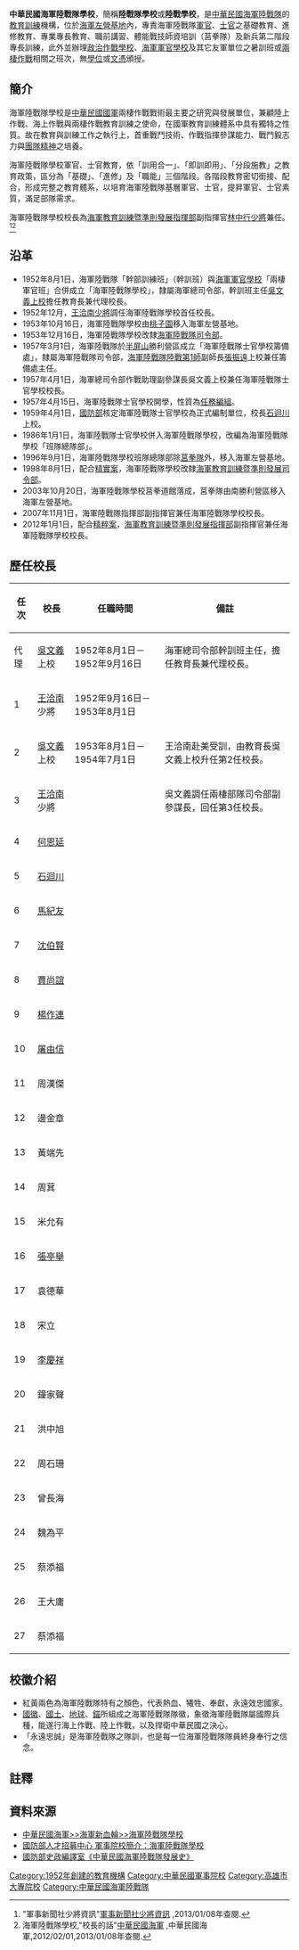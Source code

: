 {{Infobox University
|Name=中華民國海軍陸戰隊學校|
|EnglishName={{lang|en|'''ROC Marine Corps School'''}}|
|SealImage=[[File:陸戰學校校徽.jpg|200px]]|
|SealInfo=海軍陸戰隊學校校徽|
|Motto=|
|Established=1952年8月1日|
|Type= 國立 軍事院校|
|President=[[File:ROCN_Rear_Admiral's_Flag.svg|border]] [[林中行|林中行]] 海軍少將 
|Location={{ROC-TW}}[[高雄|高雄]]<br>[[海軍左營基地|海軍左營基地]]|
|Campus=郊區|
|AreaTotal=|
|Department={{ROCMC}}|
|Faculty=|
|Professor=|
|Associate Professor=|
|Assistant Professor=|
|Lecturer=|
|Student=|
|Undergraduate=|
|Postgraduate=|
|Website=[https://navy.mnd.gov.tw/AboutUs/Partner_Info.aspx?ID=30155&AID=30344 海軍陸戰隊學校]|
}}

'''中華民國海軍陸戰隊學校'''，簡稱'''陸戰隊學校'''或'''陸戰學校'''，是[[中華民國海軍陸戰隊|中華民國海軍陸戰隊]]的[[教育訓練|教育訓練]]機構，位於[[海軍左營基地|海軍左營基地]]內，專責海軍陸戰隊[[軍官|軍官]]、[[士官|士官]]之基礎教育、進修教育、專業專長教育、職前講習、體能戰技師資培訓（莒拳隊）及新兵第二階段專長訓練，此外並辦理[[政治作戰學校|政治作戰學校]]、[[海軍軍官學校|海軍軍官學校]]及其它友軍單位之暑訓班或[[兩棲作戰|兩棲作戰]]相關之班次，無[[學位|學位]]或[[文憑|文憑]]頒授。

== 簡介 ==
海軍陸戰隊學校是[[中華民國國軍|中華民國國軍]]兩棲作戰戰術最主要之研究與發展單位，兼顧陸上作戰、海上作戰與兩棲作戰教育訓練之使命，在國軍教育訓練體系中具有獨特之性質。故在教育與訓練工作之執行上，首重戰鬥技術、作戰指揮參謀能力、戰鬥毅志力與[[團隊精神|團隊精神]]之培養。 

海軍陸戰隊學校軍官、士官教育，依「訓用合一」、「即訓即用」、「分段施教」之教育政策，區分為「基礎」、「進修」及「職能」三個階段。各階段教育密切銜接、配合，形成完整之教育體系，以培育海軍陸戰隊基層軍官、士官，提昇軍官、士官素質，滿足部隊需求。

海軍陸戰隊學校校長為[[海軍教育訓練暨準則發展指揮部|海軍教育訓練暨準則發展指揮部]]副指揮官[[林中行|林中行]][[少將|少將]]兼任。<ref>"軍事新聞社少將資訊"[http://taiwangeneral.pixnet.net/blog/post/34281207 軍事新聞社少將資訊] {{Wayback|url=http://taiwangeneral.pixnet.net/blog/post/34281207 |date=20121226144413 }},2013/01/08年查閱.</ref><ref>海軍陸戰隊學校,"校長的話"[http://navy.mnd.gov.tw/Publish.aspx?cnid=1798&p=47085&Level=2 中華民國海軍] {{Wayback|url=http://navy.mnd.gov.tw/Publish.aspx?cnid=1798&p=47085&Level=2 |date=20130930082109 }},中華民國海軍,2012/02/01,2013/01/08年查閱.</ref>

==沿革==
*1952年8月1日，海軍陸戰隊「幹部訓練班」（幹訓班）與[[海軍軍官學校|海軍軍官學校]]「兩棲軍官班」合併成立「海軍陸戰隊學校」，隸屬海軍總司令部，幹訓班主任[[吳文義|吳文義]][[上校|上校]]擔任教育長兼代理校長。
*1952年12月，[[王洽南|王洽南]][[少將|少將]]調任海軍陸戰隊學校首任校長。
*1953年10月16日，海軍陸戰隊學校由[[桃子園|桃子園]]移入海軍左營基地。
*1953年12月16日，海軍陸戰隊學校改隸[[海軍陸戰隊司令部|海軍陸戰隊司令部]]。
*1957年3月1日，海軍陸戰隊於[[半屏山|半屏山]]勝利營區成立「海軍陸戰隊士官學校籌備處」，隸屬海軍陸戰隊司令部，[[海軍陸戰隊陸戰第1師|海軍陸戰隊陸戰第1師]]副師長[[張振遠|張振遠]]上校兼任籌備處主任。
*1957年4月1日，海軍總司令部作戰助理副參謀長吳文義上校兼任海軍陸戰隊士官學校校長。
*1957年4月15日，海軍陸戰隊士官學校開學，性質為[[任務編組|任務編組]]。
*1959年4月1日，[[中華民國國防部|國防部]]核定海軍陸戰隊士官學校為正式編制單位，校長[[石迴川|石迴川]]上校。
*1986年1月1日，海軍陸戰隊士官學校併入海軍陸戰隊學校，改編為海軍陸戰隊學校「班隊總隊部」。
*1996年9月1日，海軍陸戰隊學校班隊總隊部除[[海軍陸戰隊莒拳隊|莒拳隊]]外，移入海軍左營基地。
*1998年8月1日，配合[[精實案|精實案]]，海軍陸戰隊學校改隸[[海軍教育訓練暨準則發展司令部|海軍教育訓練暨準則發展司令部]]。
*2003年10月20日，海軍陸戰隊學校莒拳道館落成，莒拳隊由南勝利營區移入海軍左營基地。
*2007年11月1日，海軍陸戰隊指揮部副指揮官兼任海軍陸戰隊學校校長。
*2012年1月1日，配合[[精粹案|精粹案]]，[[海軍教育訓練暨準則發展指揮部|海軍教育訓練暨準則發展指揮部]]副指揮官兼任海軍陸戰隊學校校長。

== 歷任校長 ==
{| class="wikitable"
!任次
!校長
!任職時間
!備註
|-
|代理
|[[吳文義|吳文義]] 上校
|1952年8月1日－1952年9月16日
|海軍總司令部幹訓班主任，擔任教育長兼代理校長。
|-
|1
|[[王洽南|王洽南]] 少將
|1952年9月16日－1953年8月1日
|
|-
|2
|[[吳文義|吳文義]] 上校
|1953年8月1日－1954年7月1日
|王洽南赴美受訓，由教育長吳文義上校升任第2任校長。
|-
|3
|[[王洽南|王洽南]] 少將
|
|吳文義調任兩棲部隊司令部副參謀長，回任第3任校長。
|-
|4
|[[何恩廷|何恩延]]
|
|
|-
|5
|[[石迴川|石迴川]]
|
|
|-
|6
|[[馬紀友|馬紀友]]
|
|
|-
|7
|[[沈伯賢|沈伯賢]]
|
|
|-
|8
|[[賈尚誼|賈尚誼]]
|
|

|-
|9
|[[楊作連|楊作連]]

|
|
|-
|10
|[[屠由信|屠由信]]

|
|

|-
|11
|周漢傑
|
|
|-
|12

|邊金章
|
|
|-
|13
|黃端先
|
|
|-
|14
|周萁
|
|
|-
|15
|米允有
|
|
|-
|16
|[[張亭舉|張亭舉]]
|
|
|-
|17
|袁德華
|
|
|-
|18
|宋立
|
|
|-
|19
|[[李慶祥_(中將)|李慶祥]]
|
|
|-
|20
|鐘家聲
|
|
|-
|21
|洪中旭
|
|
|-
|22
|周石珊
|
|

|-
|23
|曾長海
|
|
|-
|24
|魏為平
|
|
|-
|25
|蔡添福
|
|
|-
|26
|王大庸
|
|
|-
|27
|蔡添福
|
|
|}
==校徽介紹==
*紅黃兩色為海軍陸戰隊特有之顏色，代表熱血、犧牲、奉獻，永遠效忠國家。
*[[國徽|國徽]]、[[國土|國土]]、[[地球|地球]]、[[錨|錨]]所組成之海軍陸戰隊隊徽，象徵海軍陸戰隊屬國際兵種，能遂行海上作戰、陸上作戰，以及捍衛中華民國之決心。
*「永遠忠誠」是海軍陸戰隊之隊訓，也是每一位海軍陸戰隊隊員終身奉行之信念。

==註釋==
{{reflist}}

==資料來源==
*[https://web.archive.org/web/20090209021321/http://navy.mnd.gov.tw/Publish.aspx?cnid=1798&Level=2 中華民國海軍>>海軍新血輪>>海軍陸戰隊學校]
*[http://rdrc.mnd.gov.tw/rdrc/MilitaryIndex/MilitaryIndex-16.aspx 國防部人才招募中心 軍事院校簡介：海軍陸戰隊學校]{{Wayback|url=http://rdrc.mnd.gov.tw/rdrc/MilitaryIndex/MilitaryIndex-16.aspx |date=20090901194605 }}
*[https://web.archive.org/web/20190207015454/http://www.mnd.gov.tw/NewUpload/files/%E4%B8%AD%E8%8F%AF%E6%B0%91%E5%9C%8B%E6%B5%B7%E8%BB%8D%E9%99%B8%E6%88%B0%E9%9A%8A%E7%99%BC%E5%B1%95%E5%8F%B2_%E5%85%A8%E6%96%87.pdf 國防部史政編譯室《中華民國海軍陸戰隊發展史》]

{{中華民國軍事}}
{{中華民國海軍}} 
[[Category:1952年創建的教育機構|Category:1952年創建的教育機構]]
[[Category:中華民國軍事院校|Category:中華民國軍事院校]]
[[Category:高雄市大專院校|Category:高雄市大專院校]]
[[Category:中華民國海軍陸戰隊|Category:中華民國海軍陸戰隊]]